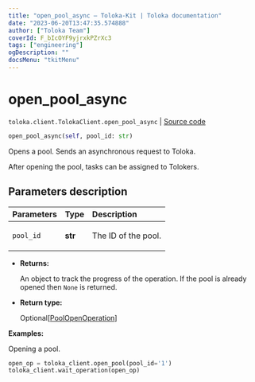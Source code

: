 ```yaml
---
title: "open_pool_async — Toloka-Kit | Toloka documentation"
date: "2023-06-20T13:47:35.574888"
author: ["Toloka Team"]
coverId: F_bIcOYF9yjrxkPZrXc3
tags: ["engineering"]
ogDescription: ""
docsMenu: "tkitMenu"
---
```


# open_pool_async

`toloka.client.TolokaClient.open_pool_async` | [Source code](https://github.com/Toloka/toloka-kit/blob/v1.2.0/src/client/__init__.py#L1730)

```python
open_pool_async(self, pool_id: str)
```

Opens a pool. Sends an asynchronous request to Toloka.

After opening the pool, tasks can be assigned to Tolokers.

## Parameters description

| Parameters | Type | Description |
| :----------| :----| :-----------|
`pool_id`|**str**|<p>The ID of the pool.</p>

* **Returns:**

  An object to track the progress of the operation. If the pool is already opened then `None` is returned.

* **Return type:**

  Optional\[[PoolOpenOperation](/docs/toloka-kit/reference/toloka.client.operations.PoolOpenOperation)\]

**Examples:**

Opening a pool.

```python
open_op = toloka_client.open_pool(pool_id='1')
toloka_client.wait_operation(open_op)
```